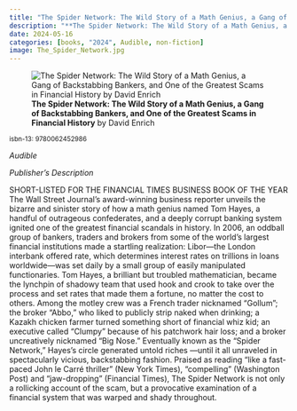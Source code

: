 ```yaml
---
title: "The Spider Network: The Wild Story of a Math Genius, a Gang of Backstabbing Bankers, and One of the Greatest Scams in Financial History"
description: "**The Spider Network: The Wild Story of a Math Genius, a Gang of Backstabbing Bankers, and One of the Greatest Scams in Financial History** by David Enrich"
date: 2024-05-16
categories: [books, "2024", Audible, non-fiction]
image: The_Spider_Network.jpg
---
```

![**The Spider Network: The Wild Story of a Math Genius, a Gang of Backstabbing Bankers, and One of the Greatest Scams in Financial History** by David Enrich](The_Spider_Network.jpg){fig-align="left"}

<sup>isbn-13: 9780062452986</sup>

*Audible*

*Publisher's Description*

SHORT-LISTED FOR THE FINANCIAL TIMES BUSINESS BOOK OF THE YEAR The Wall
Street Journal's award-winning business reporter unveils the bizarre and
sinister story of how a math genius named Tom Hayes, a handful of
outrageous confederates, and a deeply corrupt banking system ignited one of
the greatest financial scandals in history. In 2006, an oddball group of
bankers, traders and brokers from some of the world’s largest financial
institutions made a startling realization: Libor—the London interbank
offered rate, which determines interest rates on trillions in loans
worldwide—was set daily by a small group of easily manipulated
functionaries. Tom Hayes, a brilliant but troubled mathematician, became
the lynchpin of shadowy team that used hook and crook to take over the
process and set rates that made them a fortune, no matter the cost to
others. Among the motley crew was a French trader nicknamed “Gollum”; the
broker “Abbo,” who liked to publicly strip naked when drinking; a Kazakh
chicken farmer turned something short of financial whiz kid; an executive
called “Clumpy” because of his patchwork hair loss; and a broker
uncreatively nicknamed “Big Nose.” Eventually known as the “Spider
Network,” Hayes’s circle generated untold riches —until it all unraveled in
spectacularly vicious, backstabbing fashion. Praised as reading “like a
fast-paced John le Carré thriller” (New York Times), “compelling”
(Washington Post) and “jaw-dropping” (Financial Times), The Spider Network
is not only a rollicking account of the scam, but a provocative examination
of a financial system that was warped and shady throughout.